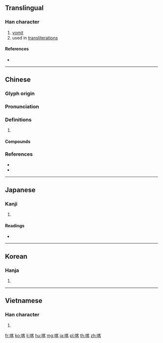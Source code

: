 {{character info/new}}
==Translingual==

===Han character===
{{Han char|rn=30|rad=口|as=09|sn=12|four=63064|canj=RJHR|ids=⿰口客}}

# [[vomit]]
# used in [[transliteration]]s

====References====
* {{Han ref|kx=0197.100|dkj=03896|dj=0418.310|hdz=10662.060|uh=5580|ud=21888|bh=B3D8|bd=46040}}

----

==Chinese==
{{zh-forms}}

===Glyph origin===
{{Han etym}}

===Pronunciation===
{{zh-pron
|m=kà,kā,kè
|c=haak3,kaa1,haak1,kaa3
|mc=y
|oc=y
|cat=
}}

===Definitions===
{{zh-hanzi}}

# {{rfdef|zh}}

====Compounds====
{{zh-der|喀什噶爾|喀什米爾|喀喀|喀嚓|喀布爾|喀布爾河|喀拉蚩|喀血|喀麥隆|嘁哩喀喳|宗喀巴|布喀河|布那喀|廓爾喀人|日喀則|達喀爾}}

===References===
* {{R:twedu|A00621}}
* {{R:yue:Hanzi}}

----

==Japanese==

===Kanji===
{{ja-kanji|grade=|rs=口09}}

# {{defn|lang=ja|sort=口09}}

====Readings====
* {{ja-readings|on=[[かく]] (kaku)|kun=[[はく]] (haku)}}

----

==Korean==

===Hanja===
{{ko-hanja|hangeul=객|rv=gaek|mr=kaek|y=kayk}}

# {{defn|lang=ko|sort=口09}}

----

==Vietnamese==

===Han character===
{{vi-hantu|[[khách]], [[ca]]|rs=口09}}

# {{defn|lang=vi|sort=口09}}

[[fr:喀]]
[[ko:喀]]
[[li:喀]]
[[hu:喀]]
[[mg:喀]]
[[ja:喀]]
[[pl:喀]]
[[th:喀]]
[[zh:喀]]